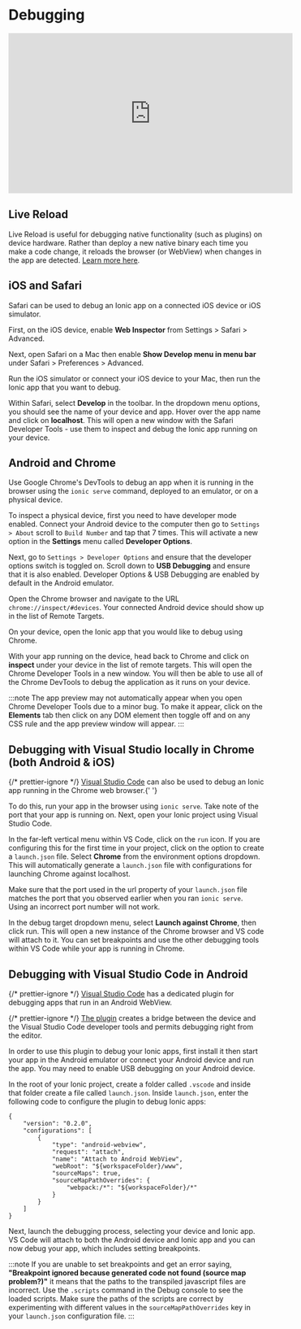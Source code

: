 # Debugging

<iframe
  width="560"
  height="315"
  src="https://www.youtube.com/embed/akh6V6Yw1lw"
  frameBorder="0"
  allow="accelerometer; autoplay; encrypted-media; gyroscope; picture-in-picture"
  allowFullScreen
></iframe>

## Live Reload

Live Reload is useful for debugging native functionality (such as plugins) on device hardware. Rather than deploy a new native binary each time you make a code change, it reloads the browser (or WebView) when changes in the app are detected. [Learn more here](../cli/livereload.mdx).

## iOS and Safari

Safari can be used to debug an Ionic app on a connected iOS device or iOS simulator.

First, on the iOS device, enable **Web Inspector** from Settings > Safari > Advanced.

Next, open Safari on a Mac then enable **Show Develop menu in menu bar** under Safari > Preferences > Advanced.

Run the iOS simulator or connect your iOS device to your Mac, then run the Ionic app that you want to debug.

Within Safari, select **Develop** in the toolbar. In the dropdown menu options, you should see the name of your device and app. Hover over the app name and click on **localhost**. This will open a new window with the Safari Developer Tools - use them to inspect and debug the Ionic app running on your device.

## Android and Chrome

Use Google Chrome's DevTools to debug an app when it is running in the browser using the `ionic serve` command, deployed to an emulator, or on a physical device.

To inspect a physical device, first you need to have developer mode enabled. Connect your Android device to the computer then go to `Settings > About` scroll to `Build Number` and tap that 7 times. This will activate a new option in the **Settings** menu called **Developer Options**.

Next, go to `Settings > Developer Options` and ensure that the developer options switch is toggled on. Scroll down to **USB Debugging** and ensure that it is also enabled. Developer Options & USB Debugging are enabled by default in the Android emulator.

Open the Chrome browser and navigate to the URL `chrome://inspect/#devices`. Your connected Android device should show up in the list of Remote Targets.

On your device, open the Ionic app that you would like to debug using Chrome.

With your app running on the device, head back to Chrome and click on **inspect** under your device in the list of remote targets. This will open the Chrome Developer Tools in a new window. You will then be able to use all of the Chrome DevTools to debug the application as it runs on your device.

:::note
The app preview may not automatically appear when you open Chrome Developer Tools due to a minor bug. To make it appear, click on the **Elements** tab then click on any DOM element then toggle off and on any CSS rule and the app preview window will appear.
:::

## Debugging with Visual Studio locally in Chrome (both Android & iOS)

{/* prettier-ignore */}
<a href="https://code.visualstudio.com/" target="_blank">Visual Studio Code</a> can also be used to debug an Ionic app running in the Chrome web browser.{' '}

To do this, run your app in the browser using `ionic serve`. Take note of the port that your app is running on. Next, open your Ionic project using Visual Studio Code.

In the far-left vertical menu within VS Code, click on the `run` icon. If you are configuring this for the first time in your project, click on the option to create a `launch.json` file. Select **Chrome** from the environment options dropdown. This will automatically generate a `launch.json` file with configurations for launching Chrome against localhost.

Make sure that the port used in the url property of your `launch.json` file matches the port that you observed earlier when you ran `ionic serve`. Using an incorrect port number will not work.

In the debug target dropdown menu, select **Launch against Chrome**, then click run. This will open a new instance of the Chrome browser and VS code will attach to it. You can set breakpoints and use the other debugging tools within VS Code while your app is running in Chrome.

## Debugging with Visual Studio Code in Android

{/* prettier-ignore */}
<a href="https://code.visualstudio.com/" target="_blank">Visual Studio Code</a> has a dedicated plugin for debugging apps that run in an Android WebView.

{/* prettier-ignore */}
<a href="https://marketplace.visualstudio.com/items?itemName=mpotthoff.vscode-android-webview-debug" target="_blank">The plugin</a> creates a bridge between the device and the Visual Studio Code developer tools and permits debugging right from the
editor.

In order to use this plugin to debug your Ionic apps, first install it then start your app in the Android emulator or connect your Android device and run the app. You may need to enable USB debugging on your Android device.

In the root of your Ionic project, create a folder called `.vscode` and inside that folder create a file called `launch.json`. Inside `launch.json`, enter the following code to configure the plugin to debug Ionic apps:

```
{
    "version": "0.2.0",
    "configurations": [
        {
            "type": "android-webview",
            "request": "attach",
            "name": "Attach to Android WebView",
            "webRoot": "${workspaceFolder}/www",
            "sourceMaps": true,
            "sourceMapPathOverrides": {
                "webpack:/*": "${workspaceFolder}/*"
            }
        }
    ]
}
```

Next, launch the debugging process, selecting your device and Ionic app. VS Code will attach to both the Android device and Ionic app and you can now debug your app, which includes setting breakpoints.

:::note
If you are unable to set breakpoints and get an error saying, **"Breakpoint ignored because generated code not found (source map problem?)"** it means that the paths to the transpiled javascript files are incorrect. Use the `.scripts` command in the Debug console to see the loaded scripts. Make sure the paths of the scripts are correct by experimenting with different values in the `sourceMapPathOverrides` key in your `launch.json` configuration file.
:::

